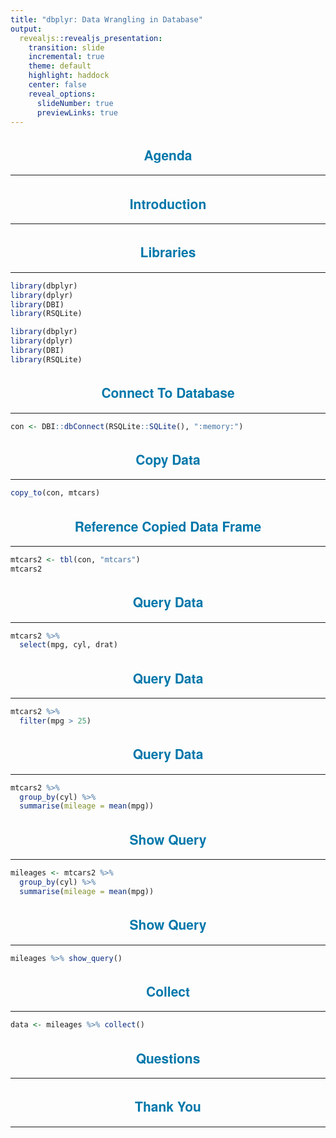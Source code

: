 ```yaml
---
title: "dbplyr: Data Wrangling in Database"
output: 
  revealjs::revealjs_presentation:
    transition: slide
    incremental: true
    theme: default
    highlight: haddock
    center: false
    reveal_options:
      slideNumber: true
      previewLinks: true
---
```


<style type="text/css">
  .reveal p {
    text-align: left;
    font-size: 20px;
  }
  .reveal body:after {
    content: url(handshake.png);
    position: fixed;
    bottom: 3.5em;
    left: 3.5em;
    box-shadow: 5px 5px 10px #000; 
  }
  .reveal hr {
    border-color: #0077aa;
  }
  .reveal h1, h2, h3, h4, h5, h6 {
    text-transform: capitalize;
    text-align: center;
    color: #0077aa;
    font-family: 'Helvetica Neue';
  }
  .reveal ul {
    display: block;
  }
  .reveal ul li {
    color: #3c3c3c; 
    /* set color of list item text */
    list-style: none; 
-  }

  .reveal ul li::before {
      color: #006b6e;  
      /* color of bullet or square */
      content: "\2022"; 
      /* Unicode of character to precede the list item */
      font-size: 1em; 
      /* em or %*/ 
      padding-right: 1.1225em; 
      /* use em*/
      position: relative;
      top: 0em; 
      /* use em or % */
  }
  .reveal ul {
    line-height:150%
  }
  .reveal .fragment {
    font-size: 20px;
  }
  .reveal ol {
    display: block;
  }
</style>

## Agenda

<hr>

## Introduction

<hr>

## Libraries

<hr>

```r
library(dbplyr)
library(dplyr)
library(DBI)
library(RSQLite)
```


```r
library(dbplyr)
library(dplyr)
library(DBI)
library(RSQLite)
```

## Connect to Database

<hr>

```r
con <- DBI::dbConnect(RSQLite::SQLite(), ":memory:")
```

## Copy Data

<hr>

```r
copy_to(con, mtcars)
```

## reference copied data frame

<hr>

```r
mtcars2 <- tbl(con, "mtcars")
mtcars2
```

## query data

<hr>

```r
mtcars2 %>%
  select(mpg, cyl, drat)
```

## query data

<hr>

```r
mtcars2 %>%
  filter(mpg > 25)
```

## query data

<hr>

```r
mtcars2 %>%
  group_by(cyl) %>%
  summarise(mileage = mean(mpg))
```

## show query

<hr>

```r
mileages <- mtcars2 %>%
  group_by(cyl) %>%
  summarise(mileage = mean(mpg))
```

## show query

<hr>

```r
mileages %>% show_query()
```

## Collect

<hr>

```r
data <- mileages %>% collect()
```

## Questions

<hr>

## Thank You

<hr>
